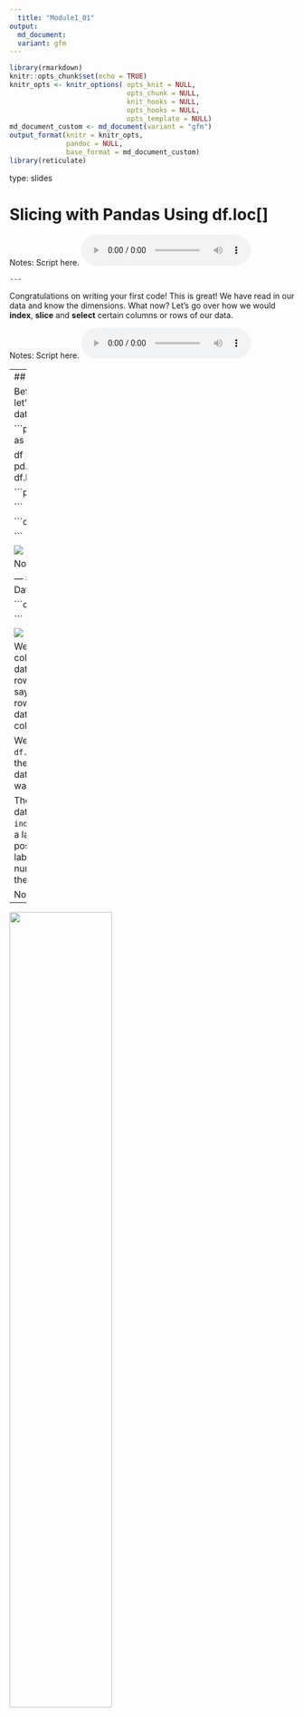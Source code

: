 ```yaml
---
  title: "Module1_01"
output: 
  md_document:
  variant: gfm
---
```


```r
library(rmarkdown)
knitr::opts_chunk$set(echo = TRUE)
knitr_opts <- knitr_options( opts_knit = NULL,
                             opts_chunk = NULL,
                             knit_hooks = NULL,
                             opts_hooks = NULL,
                             opts_template = NULL)
md_document_custom <- md_document(variant = "gfm")
output_format(knitr = knitr_opts,
              pandoc = NULL,
              base_format = md_document_custom)
library(reticulate)
```


type: slides

  
# Slicing with Pandas Using df.loc[]
  
  Notes: Script here.
<html>
  <audio controls >
  <source src="placeholder_audio.mp3" />
    </audio></html>
    
    ---
    
Congratulations on writing your first code! This is great! We have read in our data and know the dimensions. What now? Let's go over how we would **index**, **slice** and  **select** certain columns or rows of our data.

Notes: Script here.
<html>
<audio controls >
  <source src="placeholder_audio.mp3" />
</audio></html>


---
## Cereal Data

Before doing anything let's bring in some new data called `cereal.csv`

```python
import pandas as pd
  
df = pd.read_csv('cereal.csv')
df.head()
```

  
  ```python

  ```
  
  ```out
  
  
  ```
  
  <img src='module1/cereal-head.png'>
    
    
    Notes: Script here.
  <html>
    <audio controls >
    <source src="placeholder_audio.mp3" />
    </audio></html>
    
    ---
    ## Indexing Dataframes
    
    ```out
  
  
  ```
  
  <img src='module1/cereal-head.png'>
    
    We can see all the columns of the dataframe and the first 5 rows of the data.
  let's say we only want certain rows of the whole dataframe or certain columns.

We talked about how `df.head()` will generate the first 5 rows of a dataframe but what if we wanted rows 5-10?

The first column of this dataframe is called the `index` each row is given a label as well as a position. In this case the label and index are both numbers.
but what if we they were not?

Notes: Script here.
<html>
<audio controls >
  <source src="placeholder_audio.mp3" />
</audio></html>

---

<img src='module1/cereal15.png' width="60%">

Now the index has been set as the name of the cereal (we will talk about how to do this later)

Let's talk about `Almond Delight`.  It's index labels is `Almond Delight` but it's index position is 4th.    
  If you just double counted and started screaming "5!" at the screen that's ok. In the Python language we start counting at position 0 (then 1, 2, 3, and 4 for Almond Delight). So it's important that we relearn counting from childhood to include 0.
  
  
  
  
  Notes: Script here.
  <html>
    <audio controls >
    <source src="placeholder_audio.mp3" />
    </audio></html>
    
    ---
    
    So now let's say we want 5 rows past `Almond Delight` so we want rows with the index labels `Apple Cinnamon Cheerios` to `Cap'n'Crunch`.  

How would we do this?   

There are 3 main ways:
- `.loc[]` using index labels
- `.iloc[] ` using index position
- Using `[]` brackets (we will get into that more next module)

Notes: Script here.
<html>
<audio controls >
  <source src="placeholder_audio.mp3" />
</audio></html>

---

In the first case:

``` Python
df.loc[ "Apple Cinnamon Cheerios" : "Cap'n'Crunch"]
```


```out


```

<img src='module1/apple-captain.png'>

 This essentially means the _dataframe location from `Apple Cinnamon Cheerios` to `Cap'n'Crunch`._   
What about if we only wanted certain columns as well?

Notes: Script here.
<html>
<audio controls >
  <source src="placeholder_audio.mp3" />
</audio></html>

---

Perhaps we were only interested in the `calories` to `fiber` columns of those rows?


``` Python
df.loc[ "Apple Cinnamon Cheerios" : "Cap'n'Crunch", "calories" : "fiber"]
```


```out


```

<img src='module1/cals-fiber.png'>


So `loc` is used to slice columns and rows by **label** and within an interval.

Notes: Script here.
<html>
<audio controls >
  <source src="placeholder_audio.mp3" />
</audio></html>

---

What if we wanted all the rows of the dataframe but only the columns `calories` to `fiber`?

we would simply use `:` to indicate from "end" to "end" for rows.

``` Python
df.loc[ : , "calories" : "fiber"]
```


```out


```

<img src='module1/rows-somecols.png' width="40%">



Notes: Script here.
<html>
<audio controls >
  <source src="placeholder_audio.mp3" />
</audio></html>

---

What about if we only wanted certain columns as well?
Perhaps we were only interested in the `calories` to `fiber` columns?

``` Python
df.loc[ "Apple Cinnamon Cheerios" : "Cap'n'Crunch", "calories" : "fiber"]
```


```out


```

<img src='module1/cals-fiber.png'>


Notes: Script here.
<html>
<audio controls >
  <source src="placeholder_audio.mp3" />
</audio></html>

---

We discussed slicing when the indices are labeled with words but that's not always the case. What if they are labeled with a numbers?
    Let's go back to our original cereal dataframe we had when we uploaded it.

<img src='module1/cereal-index-num.png'>


Notes: Script here.
<html>
<audio controls >
  <source src="placeholder_audio.mp3" />
</audio></html>

---

We can use the same format before but now since our rows are labeled with numbers, we no longer need to express the row labels in "quotations". We use row labels expressed as numbers without quotations.

`df.loc[ row-name-start : row-name-end , "column name start" : "column name end"]`

Let's give our past example a shot. We again want rows `Apple Cinnamon Cheerios` to `Cap'n'Crunch with all the columns but now the indices are labeled with numbers.
  
  ``` Python
  df.loc[ 5 : 10 ]
  ```
  
  
  ```out
  
  
  ```
  
  <img src='module1/cereal510.png' >
    
    Notes: Script here.
  <html>
    <audio controls >
    <source src="placeholder_audio.mp3" />
    </audio></html>
    
    ---
    What if we wanted only certain columns again too? Note that now `name` is a column now.
  
  ``` Python
  df.loc[ 5 : 10 , "calories" : "fiber"]
  ```
  
  
  ```out
  
  
  ```
  
  <img src='module1/cereal-510-cf.png' width = "40%">
    
    The sliced dataframe no longer has `name` in it so we would have to include it in our slice. In the next slide deck we will talk about selecting specific columns and rows that are not consecutive.  
  
  Notes: Script here.
  <html>
    <audio controls >
    <source src="placeholder_audio.mp3" />
    </audio></html>
    
    ---
    
    This now incorporates all the columns from `names` to `fiber`.
  
  ``` Python
  df.loc[ 5 : 10 , "name" : "fiber"]
  ```
  
  
  ```out
  
  
  ```
  
  <img src='module1/cereal-510-nf.png'  width = "60%">
    
    Notes: Script here.
  <html>
    <audio controls >
    <source src="placeholder_audio.mp3" />
    </audio></html>
    
    ---
    
    ## So Far
    
    `loc` is used to slice columns and rows by **label** and within an interval.
  We always specify **row** indexing first, then **columns**.
  
  ```
  df.loc[ "row name start" : "row name end", "column name start" : "column name end"]
  ```
  
  - If we arn't slicing any columns we can simply say `df.loc[ "row name start" : "row name end"]` since columns specification follow row's.
  - However, the reverse is not true. If we want all the rows with only specific columns, we specify rows first and therefore we would need to make it clear with `df.loc[  : , "column name start" : "column name end"]`.
  - We can read `:` as **"to"**
    - If the indices are labeled with numbers, we do not need "quotations" when calling them.
  
  Notes: Script here.
  <html>
    <audio controls >
    <source src="placeholder_audio.mp3" />
    </audio></html>
    
    ---
    
    # let’s apply what we learned!
    
    Notes: Script here
  <html>
    <audio controls >
    <source src="placeholder_audio.mp3" />
    </audio></html>
    